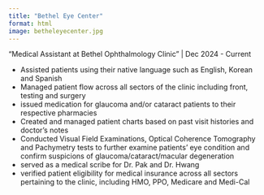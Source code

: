 ```yaml
---
title: "Bethel Eye Center"
format: html
image: betheleyecenter.jpg
---
```


"Medical Assistant at Bethel Ophthalmology Clinic" \| Dec 2024 - Current

-   Assisted patients using their native language such as English, Korean and Spanish
-   Managed patient flow across all sectors of the clinic including front, testing and surgery
-   issued medication for glaucoma and/or cataract patients to their respective pharmacies
-   Created and managed patient charts based on past visit histories and doctor's notes
-   Conducted Visual Field Examinations, Optical Coherence Tomography and Pachymetry tests to further examine patients' eye condition and confirm suspicions of glaucoma/cataract/macular degeneration
-   served as a medical scribe for Dr. Pak and Dr. Hwang
-   verified patient eligibility for medical insurance across all sectors pertaining to the clinic, including HMO, PPO, Medicare and Medi-Cal
